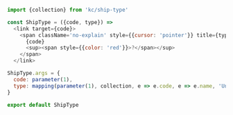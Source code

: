 <syntaxhighlight lang="javascript">
import {collection} from 'kc/ship-type'

const ShipType = ({code, type}) =>
  <link target={code}>
    <span className='no-explain' style={{cursor: 'pointer'}} title={type}>
      {code}
      <sup><span style={{color: 'red'}}>?</span></sup>
    </span>
  </link>

ShipType.args = {
  code: parameter(1),
  type: mapping(parameter(1), collection, e => e.code, e => e.name, 'Unknown Type')
}

export default ShipType
</syntaxhighlight>